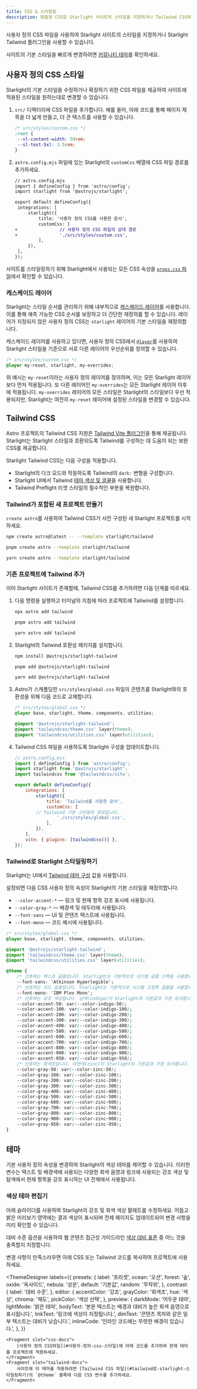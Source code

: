 ```yaml
---
title: CSS & 스타일링
description: 맞춤형 CSS로 Starlight 사이트의 스타일을 지정하거나 Tailwind CSS와 통합하는 방법을 알아보세요.
---
```



사용자 정의 CSS 파일을 사용하여 Starlight 사이트의 스타일을 지정하거나 Starlight Tailwind 플러그인을 사용할 수 있습니다.

사이트의 기본 스타일을 빠르게 변경하려면 [커뮤니티 테마](/ko/resources/themes/)를 확인하세요.

## 사용자 정의 CSS 스타일

Starlight의 기본 스타일을 수정하거나 확장하기 위한 CSS 파일을 제공하여 사이트에 적용된 스타일을 원하는대로 변경할 수 있습니다.

<Steps>

1. `src/` 디렉터리에 CSS 파일을 추가합니다. 예를 들어, 아래 코드를 통해 페이지 제목을 더 넓게 만들고, 더 큰 텍스트를 사용할 수 있습니다.

   ```css
   /* src/styles/custom.css */
   :root {
   	--sl-content-width: 50rem;
   	--sl-text-5xl: 3.5rem;
   }
   ```

2. `astro.config.mjs` 파일에 있는 Starlight의 `customCss` 배열에 CSS 파일 경로를 추가하세요.

   ```diff lang="js"
   // astro.config.mjs
   import { defineConfig } from 'astro/config';
   import starlight from '@astrojs/starlight';

   export default defineConfig({
   	integrations: [
   		starlight({
   			title: '사용자 정의 CSS를 사용한 문서',
   			customCss: [
   +				// 사용자 정의 CSS 파일의 상대 경로
   +				'./src/styles/custom.css',
   			],
   		}),
   	],
   });
   ```

</Steps>

사이트를 스타일링하기 위해 Starlight에서 사용되는 모든 CSS 속성을 [`props.css` 파일](https://github.com/withastro/starlight/blob/main/packages/starlight/style/props.css)에서 확인할 수 있습니다.

### 캐스케이드 레이어

Starlight는 스타일 순서를 관리하기 위해 내부적으로 [캐스케이드 레이어](https://developer.mozilla.org/ko/docs/Learn_web_development/Core/Styling_basics/Cascade_layers)를 사용합니다. 이를 통해 예측 가능한 CSS 순서를 보장하고 더 간단한 재정의를 할 수 있습니다. 레이어가 지정되지 않은 사용자 정의 CSS는 `starlight` 레이어의 기본 스타일을 재정의합니다.

캐스케이드 레이어를 사용하고 있다면, 사용자 정의 CSS에서 [`@layer`](https://developer.mozilla.org/ko/docs/Web/CSS/@layer)를 사용하여 Starlight 스타일을 기준으로 서로 다른 레이어의 우선순위를 정의할 수 있습니다.

```css "starlight"
/* src/styles/custom.css */
@layer my-reset, starlight, my-overrides;
```

위 예시는 `my-reset`이라는 사용자 정의 레이어를 정의하며, 이는 모든 Starlight 레이어보다 먼저 적용됩니다. 또 다른 레이어인 `my-overrides`는 모든 Starlight 레이어 이후에 적용됩니다. `my-overrides` 레이어의 모든 스타일은 Starlight의 스타일보다 우선 적용되지만, Starlight는 여전히 `my-reset` 레이어에 설정된 스타일을 변경할 수 있습니다.

## Tailwind CSS

Astro 프로젝트의 Tailwind CSS 지원은 [Tailwind Vite 플러그인](https://tailwindcss.com/docs/installation/using-vite)을 통해 제공됩니다.
Starlight는 Starlight 스타일과 호환되도록 Tailwind를 구성하는 데 도움이 되는 보완 CSS를 제공합니다.

Starlight Tailwind CSS는 다음 구성을 적용합니다.

- Starlight의 다크 모드와 작동하도록 Tailwind의 `dark:` 변형을 구성합니다.
- Starlight UI에서 Tailwind [테마 색상 및 글꼴](#tailwind로-starlight-스타일링하기)을 사용합니다.
- Tailwind Preflight 리셋 스타일의 필수적인 부분을 복원합니다.

### Tailwind가 포함된 새 프로젝트 만들기

`create astro`를 사용하여 Tailwind CSS가 사전 구성된 새 Starlight 프로젝트를 시작하세요.

<Tabs syncKey="pkg">
<TabItem label="npm">

```sh
npm create astro@latest -- --template starlight/tailwind
```

</TabItem>
<TabItem label="pnpm">

```sh
pnpm create astro --template starlight/tailwind
```

</TabItem>
<TabItem label="Yarn">

```sh
yarn create astro --template starlight/tailwind
```

</TabItem>
</Tabs>

### 기존 프로젝트에 Tailwind 추가

이미 Starlight 사이트가 존재할때, Tailwind CSS를 추가하려면 다음 단계를 따르세요.

<Steps>

1. 다음 명령을 실행하고 터미널의 지침에 따라 프로젝트에 Tailwind를 설정합니다.


    <Tabs syncKey="pkg">

    <TabItem label="npm">

    ```sh
    npx astro add tailwind
    ```

    </TabItem>

    <TabItem label="pnpm">

    ```sh
    pnpm astro add tailwind
    ```

    </TabItem>

    <TabItem label="Yarn">

    ```sh
    yarn astro add tailwind
    ```

    </TabItem>

    </Tabs>

2. Starlight의 Tailwind 호환성 패키지를 설치합니다.

    <Tabs syncKey="pkg">

    <TabItem label="npm">

    ```sh
    npm install @astrojs/starlight-tailwind
    ```

    </TabItem>

    <TabItem label="pnpm">

    ```sh
    pnpm add @astrojs/starlight-tailwind
    ```

    </TabItem>

    <TabItem label="Yarn">

    ```sh
    yarn add @astrojs/starlight-tailwind
    ```

    </TabItem>

    </Tabs>

3. Astro가 스캐폴딩한 `src/styles/global.css` 파일의 콘텐츠를 Starlight와의 호환성을 위해 다음 코드로 교체합니다.

    ```css
    /* src/styles/global.css */
    @layer base, starlight, theme, components, utilities;

    @import '@astrojs/starlight-tailwind';
    @import 'tailwindcss/theme.css' layer(theme);
    @import 'tailwindcss/utilities.css' layer(utilities);
    ```

4. Tailwind CSS 파일을 사용하도록 Starlight 구성을 업데이트합니다.

    ```js ins={11-12}
    // astro.config.mjs
    import { defineConfig } from 'astro/config';
    import starlight from '@astrojs/starlight';
    import tailwindcss from '@tailwindcss/vite';

    export default defineConfig({
    	integrations: [
    		starlight({
    			title: 'Tailwind를 사용한 문서',
    			customCss: [
            // Tailwind 기본 스타일의 경로입니다.
    				'./src/styles/global.css',
    			],
    		}),
    	],
    	vite: { plugins: [tailwindcss()] },
    });
    ```
    
</Steps>

### Tailwind로 Starlight 스타일링하기

Starlight는 UI에서 [Tailwind 테마 구성](https://tailwindcss.com/docs/theme) 값을 사용합니다.

설정되면 다음 CSS 사용자 정의 속성이 Starlight의 기본 스타일을 재정의합니다.

- `--color-accent-*` — 링크 및 현재 항목 강조 표시에 사용됩니다.
- `--color-gray-*` — 배경색 및 테두리에 사용됩니다.
- `--font-sans` — UI 및 콘텐츠 텍스트에 사용됩니다.
- `--font-mono` — 코드 예시에 사용됩니다.

```css {9,11,13,25}
/* src/styles/global.css */
@layer base, starlight, theme, components, utilities;

@import '@astrojs/starlight-tailwind';
@import 'tailwindcss/theme.css' layer(theme);
@import 'tailwindcss/utilities.css' layer(utilities);

@theme {
	/* 선호하는 텍스트 글꼴입니다. Starlight는 기본적으로 시스템 글꼴 스택을 사용합니다. */
	--font-sans: 'Atkinson Hyperlegible';
	/* 선호하는 코드 글꼴입니다. Starlight는 기본적으로 시스템 고정폭 글꼴을 사용합니다. */
	--font-mono: 'IBM Plex Mono';
	/* 선호하는 강조 색상입니다. 남색(indigo)이 Starlight의 기본값과 가장 유사합니다. */
	--color-accent-50: var(--color-indigo-50);
	--color-accent-100: var(--color-indigo-100);
	--color-accent-200: var(--color-indigo-200);
	--color-accent-300: var(--color-indigo-300);
	--color-accent-400: var(--color-indigo-400);
	--color-accent-500: var(--color-indigo-500);
	--color-accent-600: var(--color-indigo-600);
	--color-accent-700: var(--color-indigo-700);
	--color-accent-800: var(--color-indigo-800);
	--color-accent-900: var(--color-indigo-900);
	--color-accent-950: var(--color-indigo-950);
	/* 선호하는 회색조입니다. 아연색(zinc)이 Starlight의 기본값과 가장 유사합니다. */
	--color-gray-50: var(--color-zinc-50);
	--color-gray-100: var(--color-zinc-100);
	--color-gray-200: var(--color-zinc-200);
	--color-gray-300: var(--color-zinc-300);
	--color-gray-400: var(--color-zinc-400);
	--color-gray-500: var(--color-zinc-500);
	--color-gray-600: var(--color-zinc-600);
	--color-gray-700: var(--color-zinc-700);
	--color-gray-800: var(--color-zinc-800);
	--color-gray-900: var(--color-zinc-900);
	--color-gray-950: var(--color-zinc-950);
}
```

## 테마

기본 사용자 정의 속성을 변경하여 Starlight의 색상 테마를 제어할 수 있습니다.
이러한 변수는 텍스트 및 배경색에 사용되는 다양한 회색 음영과 링크에 사용되는 강조 색상 및 탐색에서 현재 항목을 강조 표시하는 UI 전체에서 사용됩니다.

### 색상 테마 편집기

아래 슬라이더를 사용하여 Starlight의 강조 및 회색 색상 팔레트를 수정하세요. 어둡고 밝은 미리보기 영역에는 결과 색상이 표시되며 전체 페이지도 업데이트되어 변경 사항을 미리 확인할 수 있습니다.

대비 수준 옵션을 사용하여 웹 콘텐츠 접근성 가이드라인 [색상 대비 표준](https://developer.mozilla.org/en-US/docs/Web/Accessibility/Understanding_WCAG/Perceivable/Color_contrast) 중 어느 것을 충족할지 지정합니다.

변경 사항이 만족스러우면 아래 CSS 또는 Tailwind 코드를 복사하여 프로젝트에 사용하세요.


<ThemeDesigner
	labels={{
		presets: {
			label: '프리셋',
			ocean: '오션',
			forest: '숲',
			oxide: '옥사이드',
			nebula: '성운',
			default: '기본값',
			random: '무작위',
		},
		contrast: {
			label: '대비 수준',
		},
		editor: {
			accentColor: '강조',
			grayColor: '회색조',
			hue: '색상',
			chroma: '채도',
			pickColor: '색상 선택',
		},
		preview: {
			darkMode: '어두운 테마',
			lightMode: '밝은 테마',
			bodyText: '본문 텍스트는 배경과 대비가 높은 회색 음영으로 표시됩니다.',
			linkText: '링크에 색상이 지정됩니다.',
			dimText: '콘텐츠 목차와 같은 일부 텍스트는 대비가 낮습니다.',
			inlineCode: '인라인 코드에는 뚜렷한 배경이 있습니다.',
		},
	}}
>
	<Fragment slot="css-docs">
		[사용자 정의 CSS파일](#사용자-정의-css-스타일)에 아래 코드를 추가하여 현재 테마를 프로젝트에 적용하세요.
	</Fragment>
	<Fragment slot="tailwind-docs">
		사이트에 이 테마를 적용하려면 [Tailwind CSS 파일](#tailwind로-starlight-스타일링하기)의 `@theme` 블록에 다음 CSS 변수를 추가하세요.
	</Fragment>

</ThemeDesigner>
